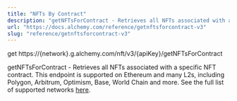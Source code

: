 ```yaml
---
title: "NFTs By Contract"
description: "getNFTsForContract - Retrieves all NFTs associated with a specific NFT contract. This endpoint is supported on Ethereum and many L2s, including Polygon, Arbitrum, Optimism, Base, World Chain and more. See the full list of supported networks here ."
url: "https://docs.alchemy.com/reference/getnftsforcontract-v3"
slug: "reference/getnftsforcontract-v3"
---
```


get https://\{network}.g.alchemy.com/nft/v3/\{apiKey}/getNFTsForContract

getNFTsForContract - Retrieves all NFTs associated with a specific NFT contract. This endpoint is supported on Ethereum and many L2s, including Polygon, Arbitrum, Optimism, Base, World Chain and more. See the full list of supported networks [here](https://dashboard.alchemy.com/chains?service=token-api\&utm_source=readme\&utm_medium=link\&utm_campaign=docs_method_chains_link_v1_tokens).

